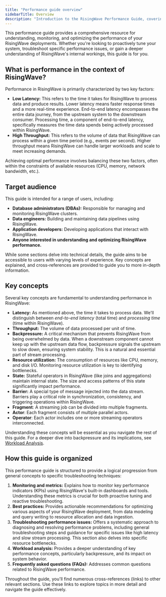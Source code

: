 ```yaml
---
title: "Performance guide overview"
sidebarTitle: Overview
description: "Introduction to the RisingWave Performance Guide, covering key concepts, target audience, and guide structure."
---
```


This performance guide provides a comprehensive resource for understanding, monitoring, and optimizing the performance of your RisingWave deployments. Whether you're looking to proactively tune your system, troubleshoot specific performance issues, or gain a deeper understanding of RisingWave's internal workings, this guide is for you.

## What is performance in the context of RisingWave?

Performance in RisingWave is primarily characterized by two key factors:

*   **Low Latency:** This refers to the time it takes for RisingWave to process data and produce results. Lower latency means faster response times and a more real-time experience. End-to-end latency encompasses the entire data journey, from the upstream system to the downstream consumer. Processing time, a component of end-to-end latency, specifically measures the time data spends being actively processed within RisingWave.
*   **High Throughput:** This refers to the volume of data that RisingWave can process within a given time period (e.g., events per second). Higher throughput means RisingWave can handle larger workloads and scale to meet increasing demands.

Achieving optimal performance involves balancing these two factors, often within the constraints of available resources (CPU, memory, network bandwidth, etc.).

## Target audience

This guide is intended for a range of users, including:

*   **Database administrators (DBAs):** Responsible for managing and monitoring RisingWave clusters.
*   **Data engineers:** Building and maintaining data pipelines using RisingWave.
*   **Application developers:** Developing applications that interact with RisingWave.
*   **Anyone interested in understanding and optimizing RisingWave performance.**

While some sections delve into technical details, the guide aims to be accessible to users with varying levels of experience. Key concepts are explained, and cross-references are provided to guide you to more in-depth information.

## Key concepts

Several key concepts are fundamental to understanding performance in RisingWave:

-   **Latency:** As mentioned above, the time it takes to process data. We'll distinguish between *end-to-end latency* (total time) and *processing time* (time within RisingWave).
-   **Throughput:** The volume of data processed per unit of time.
-   **Backpressure:** A critical mechanism that prevents RisingWave from being overwhelmed by data. When a downstream component cannot keep up with the upstream data flow, backpressure signals the upstream to slow down, ensuring system stability. This is a natural and essential part of stream processing.
-   **Resource utilization:** The consumption of resources like CPU, memory, and disk I/O. Monitoring resource utilization is key to identifying bottlenecks.
-   **State:** Stateful operators in RisingWave (like joins and aggregations) maintain internal state. The size and access patterns of this state significantly impact performance.
-   **Barrier:** A special type of message injected into the data stream. Barriers play a critical role in synchronization, consistency, and triggering operations within RisingWave.
-   **Fragment**: A streaming job can be divided into multiple fragments.
-   **Actor**: Each fragment consists of multiple parallel actors.
-   **Operator**: Each actor includes one or more streaming operators interconnected.

Understanding these concepts will be essential as you navigate the rest of this guide. For a deeper dive into backpressure and its implications, see [Workload Analysis](link-to-workload-analysis-section).

## How this guide is organized

This performance guide is structured to provide a logical progression from general concepts to specific troubleshooting techniques:

1.  **Monitoring and metrics:** Explains how to monitor key performance indicators (KPIs) using RisingWave's built-in dashboards and tools. Understanding these metrics is crucial for both proactive tuning and reactive troubleshooting.
2.  **Best practices:** Provides actionable recommendations for optimizing various aspects of your RisingWave deployment, from data modeling and query writing to resource allocation and data ingestion.
3.  **Troubleshooting performance issues:** Offers a systematic approach to diagnosing and resolving performance problems, including general troubleshooting steps and guidance for specific issues like high latency and slow stream processing. This section also delves into specific resource bottlenecks.
4.  **Workload analysis:** Provides a deeper understanding of key performance concepts, particularly backpressure, and its impact on system behavior.
5.  **Frequently asked questions (FAQs):** Addresses common questions related to RisingWave performance.

Throughout the guide, you'll find numerous cross-references (links) to other relevant sections. Use these links to explore topics in more detail and navigate the guide effectively.